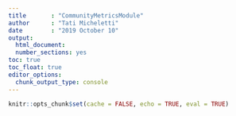 ```yaml
---
title       : "CommunityMetricsModule"
author      : "Tati Micheletti"
date        : "2019 October 10"
output:
  html_document:
  number_sections: yes
toc: true
toc_float: true
editor_options:
  chunk_output_type: console
---
```


```r
knitr::opts_chunk$set(cache = FALSE, echo = TRUE, eval = TRUE)
```

<!--
  this is a dummy file that will be replaced with a link to the CommunityMetricsModule vignette when site rebuilt
  see `replacementList` defined in `asis.R`
-->
